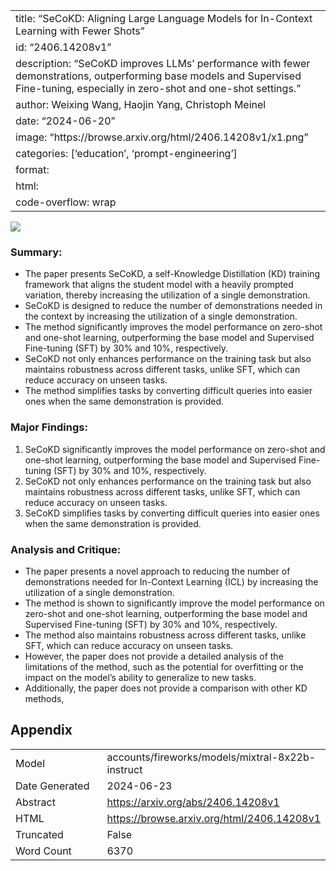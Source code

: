 
---
title: "SeCoKD: Aligning Large Language Models for In-Context Learning with Fewer Shots"
id: "2406.14208v1"
description: "SeCoKD improves LLMs' performance with fewer demonstrations, outperforming base models and Supervised Fine-tuning, especially in zero-shot and one-shot settings."
author: Weixing Wang, Haojin Yang, Christoph Meinel
date: "2024-06-20"
image: "https://browse.arxiv.org/html/2406.14208v1/x1.png"
categories: ['education', 'prompt-engineering']
format:
  html:
    code-overflow: wrap
---

![](https://browse.arxiv.org/html/2406.14208v1/x1.png)

### Summary:

- The paper presents SeCoKD, a self-Knowledge Distillation (KD) training framework that aligns the student model with a heavily prompted variation, thereby increasing the utilization of a single demonstration.
- SeCoKD is designed to reduce the number of demonstrations needed in the context by increasing the utilization of a single demonstration.
- The method significantly improves the model performance on zero-shot and one-shot learning, outperforming the base model and Supervised Fine-tuning (SFT) by 30% and 10%, respectively.
- SeCoKD not only enhances performance on the training task but also maintains robustness across different tasks, unlike SFT, which can reduce accuracy on unseen tasks.
- The method simplifies tasks by converting difficult queries into easier ones when the same demonstration is provided.

### Major Findings:

1. SeCoKD significantly improves the model performance on zero-shot and one-shot learning, outperforming the base model and Supervised Fine-tuning (SFT) by 30% and 10%, respectively.
2. SeCoKD not only enhances performance on the training task but also maintains robustness across different tasks, unlike SFT, which can reduce accuracy on unseen tasks.
3. SeCoKD simplifies tasks by converting difficult queries into easier ones when the same demonstration is provided.

### Analysis and Critique:

- The paper presents a novel approach to reducing the number of demonstrations needed for In-Context Learning (ICL) by increasing the utilization of a single demonstration.
- The method is shown to significantly improve the model performance on zero-shot and one-shot learning, outperforming the base model and Supervised Fine-tuning (SFT) by 30% and 10%, respectively.
- The method also maintains robustness across different tasks, unlike SFT, which can reduce accuracy on unseen tasks.
- However, the paper does not provide a detailed analysis of the limitations of the method, such as the potential for overfitting or the impact on the model's ability to generalize to new tasks.
- Additionally, the paper does not provide a comparison with other KD methods,

## Appendix

|          |          |
|----------|----------|
| Model     | accounts/fireworks/models/mixtral-8x22b-instruct       |
| Date Generated     | 2024-06-23       |
| Abstract | [https://arxiv.org/abs/2406.14208v1](https://arxiv.org/abs/2406.14208v1)        |
| HTML     | [https://browse.arxiv.org/html/2406.14208v1](https://browse.arxiv.org/html/2406.14208v1)       |
| Truncated       | False       |
| Word Count       | 6370       |